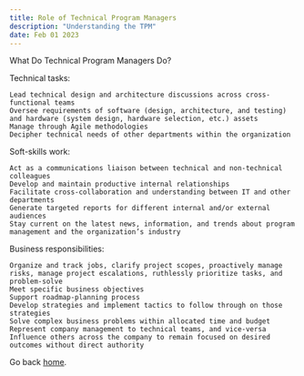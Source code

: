 ```yaml
---
title: Role of Technical Program Managers 
description: "Understanding the TPM"
date: Feb 01 2023
---
```


What Do Technical Program Managers Do?  

Technical tasks:

    Lead technical design and architecture discussions across cross-functional teams
    Oversee requirements of software (design, architecture, and testing) and hardware (system design, hardware selection, etc.) assets
    Manage through Agile methodologies
    Decipher technical needs of other departments within the organization

Soft-skills work:

    Act as a communications liaison between technical and non-technical colleagues
    Develop and maintain productive internal relationships
    Facilitate cross-collaboration and understanding between IT and other departments
    Generate targeted reports for different internal and/or external audiences
    Stay current on the latest news, information, and trends about program management and the organization’s industry

Business responsibilities:

    Organize and track jobs, clarify project scopes, proactively manage risks, manage project escalations, ruthlessly prioritize tasks, and problem-solve
    Meet specific business objectives
    Support roadmap-planning process
    Develop strategies and implement tactics to follow through on those strategies
    Solve complex business problems within allocated time and budget
    Represent company management to technical teams, and vice-versa
    Influence others across the company to remain focused on desired outcomes without direct authority

Go back [home](/).
